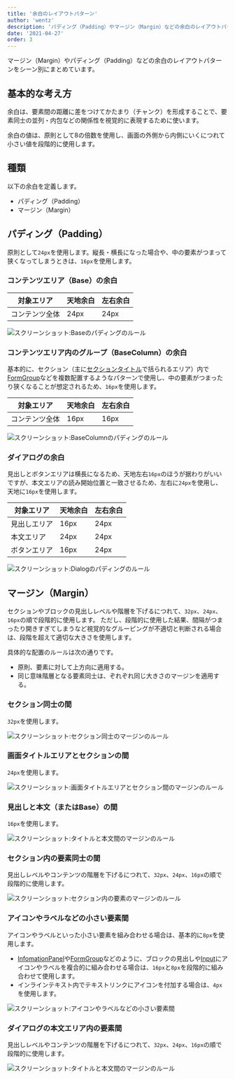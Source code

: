 ```yaml
---
title: '余白のレイアウトパターン'
author: 'wentz'
description: 'パディング（Padding）やマージン（Margin）などの余白のレイアウトパターンをシーン別にまとめています。'
date: '2021-04-27'
order: 3
---
```

マージン（Margin）やパディング（Padding）などの余白のレイアウトパターンをシーン別にまとめています。

## 基本的な考え方
余白は、要素間の距離に差をつけてかたまり（チャンク）を形成することで、要素同士の並列・内包などの関係性を視覚的に表現するために使います。

余白の値は、原則として8の倍数を使用し、画面の外側から内側にいくにつれて小さい値を段階的に使用します。


## 種類
以下の余白を定義します。

- パディング（Padding）
- マージン（Margin）


## パディング（Padding）
原則として`24px`を使用します。縦長・横長になった場合や、中の要素がつまって狭くなってしまうときは、`16px`を使用します。

### コンテンツエリア（Base）の余白

| 対象エリア | 天地余白 | 左右余白 |
| -------- | -------- | -------- |
| コンテンツ全体 | 24px | 24px |

![スクリーンショット:Baseのパディングのルール](./images/spacing-layout-pattern1.png)

### コンテンツエリア内のグループ（BaseColumn）の余白
基本的に、セクション（主に[セクションタイトル](/products/components/heading/#h3-1)で括られるエリア）内で[FormGroup](/products/components/form-group/)などを複数配置するようなパターンで使用し、中の要素がつまったり狭くなることが想定されるため、`16px`を使用します。

| 対象エリア | 天地余白 | 左右余白 |
| -------- | -------- | -------- |
| コンテンツ全体 | 16px | 16px |

![スクリーンショット:BaseColumnのパディングのルール](./images/spacing-layout-pattern2.png)

### ダイアログの余白
見出しとボタンエリアは横長になるため、天地左右`16px`のほうが据わりがいいですが、本文エリアの読み開始位置と一致させるため、左右に`24px`を使用し、天地に`16px`を使用します。

| 対象エリア | 天地余白 | 左右余白 |
| -------- | -------- | -------- |
| 見出しエリア | 16px | 24px |
| 本文エリア | 24px | 24px |
| ボタンエリア | 16px | 24px |

![スクリーンショット:Dialogのパディングのルール](./images/spacing-layout-pattern3.png)


## マージン（Margin）
セクションやブロックの見出しレベルや階層を下げるにつれて、`32px`、`24px`、`16px`の順で段階的に使用します。
ただし、段階的に使用した結果、間隔がつまったり開きすぎてしまうなど視覚的なグルーピングが不適切と判断される場合は、段階を超えて適切な大きさを使用します。

具体的な配置のルールは次の通りです。

- 原則、要素に対して上方向に適用する。
- 同じ意味階層となる要素同士は、ぞれぞれ同じ大きさのマージンを適用する。

### セクション同士の間
`32px`を使用します。

![スクリーンショット:セクション同士のマージンのルール](./images/spacing-layout-pattern4.png)

### 画面タイトルエリアとセクションの間
`24px`を使用します。

![スクリーンショット:画面タイトルエリアとセクション間のマージンのルール](./images/spacing-layout-pattern5.png)

### 見出しと本文（またはBase）の間
`16px`を使用します。

![スクリーンショット:タイトルと本文間のマージンのルール](./images/spacing-layout-pattern6.png)

### セクション内の要素同士の間
見出しレベルやコンテンツの階層を下げるにつれて、`32px`、`24px`、`16px`の順で段階的に使用します。

![スクリーンショット:セクション内の要素のマージンのルール](./images/spacing-layout-pattern7.png)

### アイコンやラベルなどの小さい要素間
アイコンやラベルといった小さい要素を組み合わせる場合は、基本的に`8px`を使用します。

- [InfomationPanel](/products/components/information-panel/)や[FormGroup](/products/components/form-group/)などのように、ブロックの見出しや[Input](/products/components/input/)にアイコンやラベルを複合的に組み合わせる場合は、`16px`と`8px`を段階的に組み合わせて使用します。
- インラインテキスト内でテキストリンクにアイコンを付加する場合は、`4px`を使用します。

![スクリーンショット:アイコンやラベルなどの小さい要素間](./images/spacing-layout-pattern8.png)

### ダイアログの本文エリア内の要素間
見出しレベルやコンテンツの階層を下げるにつれて、`32px`、`24px`、`16px`の順で段階的に使用します。

![スクリーンショット:タイトルと本文間のマージンのルール](./images/spacing-layout-pattern9.png)
